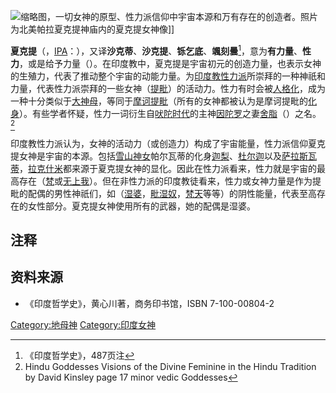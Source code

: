 {{not|性力派}}
[[File:Goddess_Parashakthi_in_the_Temple.jpg|缩略图]]，一切女神的原型、性力派信仰中宇宙本源和万有存在的创造者。照片为北美帕拉夏克提神庙内的夏克提女神像]]

'''夏克提'''（{{lang-sa|शक्ति|Śakti}}，[[IPA|IPA]]：{{IPA|/ˈʃʌktɪ/}}），又译'''沙克蒂'''、'''沙克提'''、'''铄乞底'''、'''颯刻曇'''<ref>《印度哲学史》，487页注</ref>，意为'''有力量'''、'''性力'''，或是给予力量（{{lang-en|empowerment}}）。在印度教中，夏克提是宇宙初元的创造力量，也表示女神的生殖力，代表了推动整个宇宙的动能力量。为[[印度教|印度教]][[性力派|性力派]]所崇拜的一种神祇和力量，代表性力派崇拜的一些女神（[[提毗|提毗]]）的活动力。性力有时会被[[人格化|人格化]]，成为一种十分类似于[[大神母|大神母]]，等同于[[摩诃提毗|摩诃提毗]]（所有的女神都被认为是摩诃提毗的[[化身|化身]]）。有些学者怀疑，性力一词衍生自[[吠陀时代|吠陀时代]]的主神[[因陀罗|因陀罗]]之妻[[舍脂|舍脂]]（{{IAST|Śacī}}）之名。<ref>Hindu Goddesses Visions of the Divine Feminine in the Hindu Tradition by David Kinsley page 17 minor vedic Goddesses</ref>

印度教性力派认为，女神的活动力（或创造力）构成了宇宙能量，性力派信仰夏克提女神是宇宙的本源。包括[[雪山神女|雪山神女]]帕尔瓦蒂的化身[[迦梨|迦梨]]、[[难近母|杜尔迦]]以及[[辩才天女|萨拉斯瓦蒂]]，[[吉祥天女|拉克什米]]都来源于夏克提女神的显化。因此在性力派看来，性力就是宇宙的最高存在（[[梵|梵]]或[[无上我|无上我]]）。但在非性力派的印度教徒看来，性力或女神力量是作为提毗的配偶的男性神祇们，如（[[湿婆|湿婆]]，[[毗湿奴|毗湿奴]]，[[梵天|梵天]]等等）的阴性能量，代表至高存在的女性部分。夏克提女神使用所有的武器，她的配偶是湿婆。

== 注释 ==
<references/>
== 资料来源 ==
* 《印度哲学史》，黄心川著，商务印书馆，ISBN 7-100-00804-2
{{印度神话}}

[[Category:地母神|Category:地母神]]
[[Category:印度女神|Category:印度女神]]